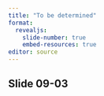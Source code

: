 ```yaml
---
title: "To be determined"
format: 
  revealjs:
    slide-number: true
    embed-resources: true
editor: source
---
```


## Slide 09-03

::: notes

:::

